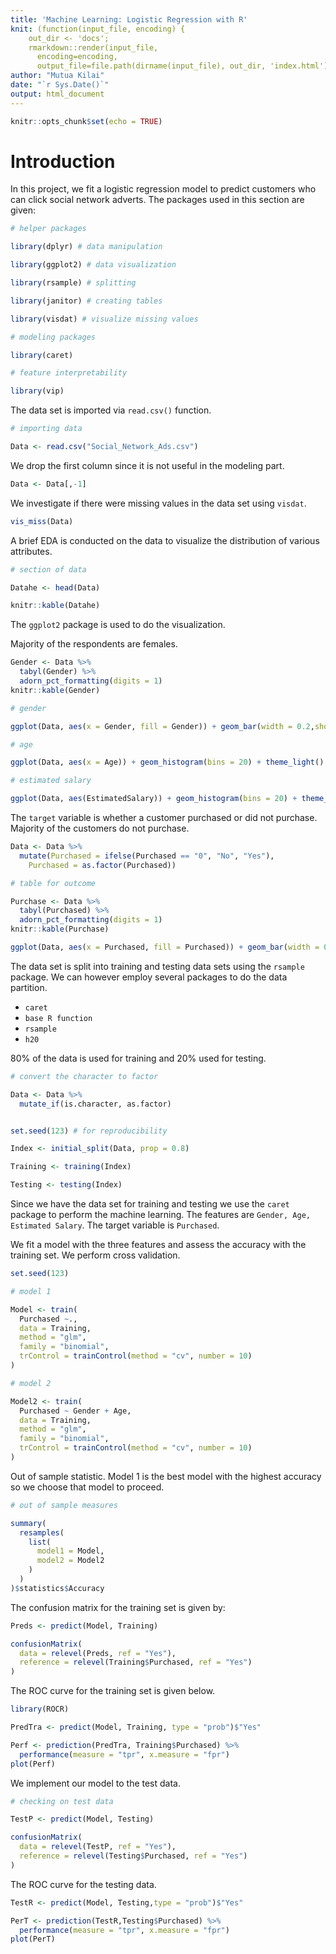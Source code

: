 ```yaml
---
title: 'Machine Learning: Logistic Regression with R'
knit: (function(input_file, encoding) {
    out_dir <- 'docs';
    rmarkdown::render(input_file,
      encoding=encoding,
      output_file=file.path(dirname(input_file), out_dir, 'index.html'))})
author: "Mutua Kilai"
date: "`r Sys.Date()`"
output: html_document
---
```


```r
knitr::opts_chunk$set(echo = TRUE)
```

# Introduction

In this project, we fit a logistic regression model to predict customers who can click social network adverts. The packages used in this section are given:

```r
# helper packages

library(dplyr) # data manipulation

library(ggplot2) # data visualization

library(rsample) # splitting

library(janitor) # creating tables

library(visdat) # visualize missing values

# modeling packages

library(caret)

# feature interpretability

library(vip)
```



The data set is imported via `read.csv()` function.

```r
# importing data

Data <- read.csv("Social_Network_Ads.csv")
```


We drop the first column since it is not useful in the modeling part.

```r
Data <- Data[,-1]
```


We investigate if there were missing values in the data set using `visdat`.

```r
vis_miss(Data)
```


A brief EDA is conducted on the data to visualize the distribution of various attributes.

```r
# section of data

Datahe <- head(Data)

knitr::kable(Datahe)
```


The `ggplot2` package is used to do the visualization. 

Majority of the respondents are females.

```r
Gender <- Data %>% 
  tabyl(Gender) %>% 
  adorn_pct_formatting(digits = 1)
knitr::kable(Gender)
```



```r
# gender

ggplot(Data, aes(x = Gender, fill = Gender)) + geom_bar(width = 0.2,show.legend = FALSE) + theme_light()
```


```r
# age 

ggplot(Data, aes(x = Age)) + geom_histogram(bins = 20) + theme_light()
```



```r
# estimated salary

ggplot(Data, aes(EstimatedSalary)) + geom_histogram(bins = 20) + theme_light()
```


The `target` variable is whether a customer purchased or did not purchase. Majority of the customers do not purchase. 

```r
Data <- Data %>% 
  mutate(Purchased = ifelse(Purchased == "0", "No", "Yes"),
    Purchased = as.factor(Purchased))

# table for outcome

Purchase <- Data %>% 
  tabyl(Purchased) %>% 
  adorn_pct_formatting(digits = 1)
knitr::kable(Purchase)
```



```r
ggplot(Data, aes(x = Purchased, fill = Purchased)) + geom_bar(width = 0.2, show.legend = FALSE) + theme_light()
```



The data set is split into training and testing data sets using the `rsample` package. We can however employ several packages to do the data partition.

- `caret`
- `base R function`
- `rsample`
- `h20`

80\% of the data is used for training and 20\% used for testing.


```r
# convert the character to factor

Data <- Data %>% 
  mutate_if(is.character, as.factor)


set.seed(123) # for reproducibility

Index <- initial_split(Data, prop = 0.8)

Training <- training(Index)

Testing <- testing(Index)
```


Since we have the data set for training and testing we use the `caret` package to perform the machine learning. The features are `Gender, Age, Estimated Salary`. The target variable is `Purchased`. 


We fit a model with the three features and assess the accuracy with the training set. We perform cross validation.


```r
set.seed(123)

# model 1

Model <- train(
  Purchased ~.,
  data = Training,
  method = "glm",
  family = "binomial",
  trControl = trainControl(method = "cv", number = 10)
)

# model 2

Model2 <- train(
  Purchased ~ Gender + Age,
  data = Training,
  method = "glm",
  family = "binomial",
  trControl = trainControl(method = "cv", number = 10)
)
```


Out of sample statistic. Model 1 is the best model with the highest accuracy so we choose that model to proceed. 

```r
# out of sample measures

summary(
  resamples(
    list(
      model1 = Model, 
      model2 = Model2
    )
  )
)$statistics$Accuracy
```


The confusion matrix for the training set is given by:

```r

Preds <- predict(Model, Training)

confusionMatrix(
  data = relevel(Preds, ref = "Yes"),
  reference = relevel(Training$Purchased, ref = "Yes")
)
```


The ROC curve for the training set is given below.

```r
library(ROCR)

PredTra <- predict(Model, Training, type = "prob")$"Yes"

Perf <- prediction(PredTra, Training$Purchased) %>% 
  performance(measure = "tpr", x.measure = "fpr")
plot(Perf)
```


We implement our model to the test data.

```r
# checking on test data

TestP <- predict(Model, Testing)

confusionMatrix(
  data = relevel(TestP, ref = "Yes"),
  reference = relevel(Testing$Purchased, ref = "Yes")
)
```



The ROC curve for the testing data.

```r
TestR <- predict(Model, Testing,type = "prob")$"Yes"

PerT <- prediction(TestR,Testing$Purchased) %>% 
  performance(measure = "tpr", x.measure = "fpr")
plot(PerT)
```

